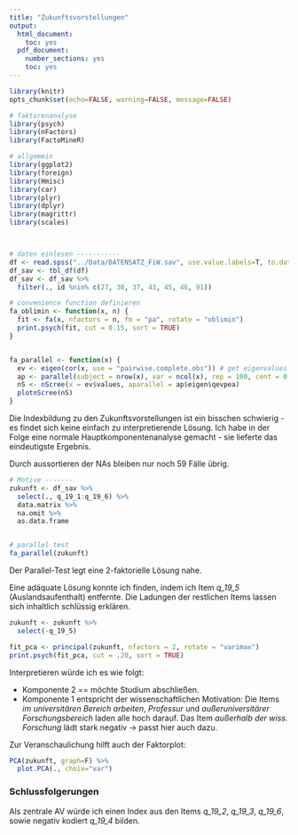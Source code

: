 ```yaml
---
title: "Zukunftsvorstellungen"
output:
  html_document:
    toc: yes
  pdf_document:
    number_sections: yes
    toc: yes
---
```


```r
library(knitr)
opts_chunk$set(echo=FALSE, warning=FALSE, message=FALSE)
```


```r
# faktorenanalyse
library(psych)
library(nFactors)
library(FactoMineR)

# allgemein
library(ggplot2)
library(foreign)
library(Hmisc)
library(car)
library(plyr)
library(dplyr)
library(magrittr)
library(scales)



# daten einlesen -----------
df <- read.spss("../Data/DATENSATZ_FiW.sav", use.value.labels=T, to.data.frame=T)
df_sav <- tbl_df(df)
df_sav <- df_sav %>%
  filter(., id %nin% c(27, 30, 37, 43, 45, 46, 91))

# convenience function definieren
fa_oblimin <- function(x, n) {
  fit <- fa(x, nfactors = n, fm = "pa", rotate = "oblimin")
  print.psych(fit, cut = 0.15, sort = TRUE)
}


fa_parallel <- function(x) {
  ev <- eigen(cor(x, use = "pairwise.complete.obs")) # get eigenvalues
  ap <- parallel(subject = nrow(x), var = ncol(x), rep = 100, cent = 0.05)
  nS <- nScree(x = ev$values, aparallel = ap$eigen$qevpea)
  plotnScree(nS)
}

```


Die Indexbildung zu den Zukunftsvorstellungen ist ein bisschen schwierig - es findet sich keine einfach zu interpretierende Lösung. Ich habe in der Folge eine normale Hauptkomponentenanalyse gemacht - sie lieferte das eindeutigste Ergebnis.

Durch aussortieren der NAs bleiben nur noch 59 Fälle übrig.


```r
# Motive -------
zukunft <- df_sav %>%
  select(., q_19_1:q_19_6) %>%
  data.matrix %>%
  na.omit %>%
  as.data.frame


# parallel test
fa_parallel(zukunft)
```

Der Parallel-Test legt eine 2-faktorielle Lösung nahe.


Eine adäquate Lösung konnte ich finden, indem ich Item *q_19_5* (Auslandsaufenthalt) entfernte. Die Ladungen der restlichen Items lassen sich inhaltlich schlüssig erklären.

```r
zukunft <- zukunft %>%
  select(-q_19_5)

fit_pca <- principal(zukunft, nfactors = 2, rotate = "varimax")
print.psych(fit_pca, cut = .20, sort = TRUE)
```

Interpretieren würde ich es wie folgt:

- Komponente 2 == möchte Studium abschließen. 
- Komponente 1 entspricht der wissenschaftlichen Motivation: Die Items *im universitären Bereich arbeiten*, *Professur* und *außeruniversitärer Forschungsbereich* laden alle hoch darauf. Das Item *außerhalb der wiss. Forschung* lädt stark negativ -> passt hier auch dazu.

Zur Veranschaulichung hilft auch der Faktorplot:

```r
PCA(zukunft, graph=F) %>%
  plot.PCA(., choix="var")
```


### Schlussfolgerungen
Als zentrale AV würde ich einen Index aus den Items *q_19_2*, *q_19_3*, *q_19_6*, sowie negativ kodiert *q_19_4* bilden.



